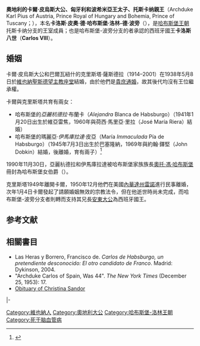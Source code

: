 {{Infobox royalty|princess
| name =奧地利的卡爾·皮烏斯大公、托斯卡纳親王<br>Archduke Karl Pius of Austria, Prince of Tuscany
| title          = 
| titles        = 
| image          = 
| caption        = 
| spouse   = 巴爾瓦紐什的克里斯塔·薩斯德拉（1914–2001）
| issue          = 
| house    =[[洛林王朝|哈布斯堡-洛林王朝]]<small>（血緣上）</small>
| father         ={{link-en|奧地利的利奧波德·薩爾瓦托大公|Archduke Leopold Salvator of Austria}}
| mother         ={{link-en|布蘭卡公主 (西班牙)|Infanta Blanca of Spain|西班牙的布蘭卡公主}}
| birth_date  ={{birth date|1909|12|04|df=y}}
| birth_place = [[奧地利|奧地利]][[維也納|維也納]]<ref name = " Harding 20">Harding, ''Lost Waltz'', p. 20</ref>
| death_date  ={{death date and age|1953|12|24|1909|12|04|df=y}}
| death_place = [[西班牙|西班牙]][[巴塞隆納|巴塞隆納]]
| place of burial        = 
|}}

'''奧地利的卡爾·皮烏斯大公、匈牙利和波希米亞王太子、托斯卡纳親王'''（Archduke Karl Pius of Austria, Prince Royal of Hungary and Bohemia, Prince of Tuscany；{{bd|1909年|12月4日|1953年|12月24日}}），本名'''卡洛斯·皮奧·德·哈布斯堡·洛林-德·波旁'''（{{lang-es|'''Carlos Pío de Habsburgo-Lorena y de Borbón'''}}），是[[哈布斯堡王朝|哈布斯堡王朝]]托斯卡纳分支的王室成員；也是哈布斯堡-波旁分支的{{link-en|卡洛斯主義|Carlism}}者承認的西班牙國王'''卡洛斯八世'''（'''Carlos VIII'''）。

==婚姻==
卡爾·皮烏斯大公和巴爾瓦紐什的克里斯塔·薩斯德拉（1914–2001）在1938年5月8日於[[聖斯德望主教座堂_(維也納)|維也納聖斯德望主教座堂]]結婚，由於他們是[[貴庶通婚|貴庶通婚]]，故其後代均沒有王位繼承權。

卡爾與克里斯塔共育有兩女：

* 哈布斯堡的''亞麗杭德拉''·布蘭卡（''Alejandra'' Blanca de Habsburgo）（1941年1月20日出生於維亞雷焦，1960年與荷西·馬里亞·里拉（José María Riera）結婚）
* 哈布斯堡的瑪麗亞·''伊馬庫拉達''·皮亞（María ''Immaculada'' Pía de Habsburgo）（1945年7月3日出生於巴塞隆納，1969年與約翰·鐸堅（John Dobkin）結婚，後離婚，育有兩子）<ref>{{cite news|last=Pendlebury|first=Richard|title=The West Country travel agent's wife 612th in line for the throne and the other unlikely Britons in our list of royal succession|url=http://www.dailymail.co.uk/femail/article-1032652/The-West-Country-travel-agents-wife-612th-line-throne-unlikely-Britons-list-royal-succession.html|newspaper=Daily Mail|date=7 July 2008|accessdate=2014-09-03|archive-date=2015-11-26|archive-url=https://web.archive.org/web/20151126063958/http://www.dailymail.co.uk/femail/article-1032652/The-West-Country-travel-agents-wife-612th-line-throne-unlikely-Britons-list-royal-succession.html|dead-url=no}}</ref> 

1990年11月30日，亞麗杭德拉和伊馬庫拉達被哈布斯堡家族族長[[奧托·馮·哈布斯堡|奧托·馮·哈布斯堡]]冊封為哈布斯堡女伯爵（{{lang-de|Gräfin von Habsburg}}）。

克里斯塔1949年離開卡爾，1950年12月他們在美國[[雷諾_(內華達州)|內華達州雷諾]]進行民事離婚，次年1月4日卡爾發起了請願婚姻無效的宗教法令，但在他逝世時尚未完成，而哈布斯堡-波旁分支者則轉而支持其兄長[[奧地利的安東大公|安東大公]]為西班牙國王。

==参考文献==
{{reflist}}

==相關書目==
* Las Heras y Borrero, Francisco de. ''Carlos de Habsburgo, un pretendiente desconocido: El otro candidato de Franco''.  Madrid: Dykinson, 2004.
* "Archduke Carlos of Spain, Was 44". ''The New York Times'' (December 25, 1953): 17.
* [http://query.nytimes.com/gst/fullpage.html?res=9901E4D61430F933A05753C1A9679C8B63 Obituary of Christina Sandor]

{{s-start}}
{{s-hou|[[洛林王朝|哈布斯堡-洛林王朝]]|1909年|12月4日|1953年|12月24日|[[哈布斯堡王朝|哈布斯堡王朝]]|name=西班牙國王卡洛斯八世}}
|-
{{s-pre|}}
{{s-bef|before=[[阿方索·卡洛斯_(聖海梅公爵)|阿方索·卡洛斯一世]]}}
{{s-tul|title=[[西班牙君主列表|西班牙國王]]|line={{link-en|卡洛斯主義|Carlism|西班牙卡洛斯派（哈布斯堡-波旁分支）王位請求者}}|years=1936年9月29日－1953年12月24日}}
{{s-aft|after=[[奧地利的安東大公|卡洛斯九世]]}}
{{end}}

{{Authority control}}
{{DEFAULTSORT: Karl Pius}}
[[Category:維也納人|Category:維也納人]]
[[Category:奧地利大公|Category:奧地利大公]]
[[Category:哈布斯堡-洛林王朝|Category:哈布斯堡-洛林王朝]]
[[Category:死于脑血管病|Category:死于脑血管病]]